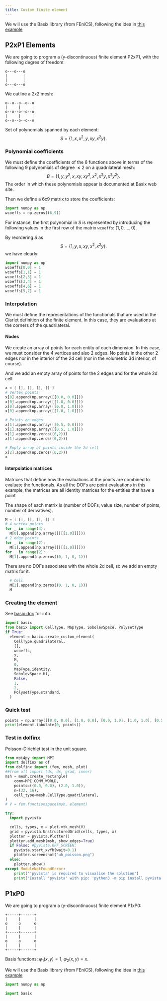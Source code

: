 ```yaml
---
title: Custom finite element
---
```


We will use the Basix library (from FEniCS), following the idea in [this example](https://docs.fenicsproject.org/basix/main/python/demo/demo_custom_element.py.html)

## P2xP1 Elements
We are going to program a (y-discontinuous) finite element P2xP1, with the following degres of freedom:

```
o---o---o
|       |
|       |
o---o---o
```

We outline a 2x2 mesh:
```
o--o--o--o--o
|     |     |
o--o--o--o--o
|     |     |
o--o--o--o--o
```
Set of polynomials spanned by each element: 
$$S=\{1,x,x^2,y,xy,x^2y\}.$$

### Polynomial coefficients
We must define the coefficients of the 6 functions above in terms of the following 9 polynomials of degree $\le 2$ on a quadrilateral mesh:
$$B=\{1,y,y^2,x,xy,xy^2,x^2,x^2y,x^2y^2\}.$$
The order in which these polynomials appear is documented at Basix web site.

Then we define a 6x9 matrix to store the coefficients:
```python
import numpy as np
wcoeffs = np.zeros((6,9))
```

For instance, the first polynomial in $S$ is represented by introducing the following values in the first row of the matrix `wcoeffs`: $(1,0,\dots,0)$.

By reordering $S$ as $$S=\{1,y,x,xy,x^2,x^2y\}.$$ we have clearly:
```python
import numpy as np
wcoeffs[0,0] = 1
wcoeffs[1,1] = 1
wcoeffs[2,3] = 1
wcoeffs[3,4] = 1
wcoeffs[4,6] = 1
wcoeffs[5,7] = 1
```

### Interpolation

We must define the representations of the functionals that are used in the Ciarlet definition of the finite element. In this case, they are evaluations at the corners of the quadrilateral. 

#### Nodes
We create an array of points for each entity of each dimension. In this case, we must consider the 4 vertices and also 2 edges. No points in the other 2 edges nor in the interior of the 2d cell (nor in the volumetric 3d interior, of course).

And we add an empty array of points for the 2 edges and for the whole 2d cell
```python
x = [ [], [], [], [] ]
# Vertex points
x[0].append(np.array([[0.0, 0.0]]))
x[0].append(np.array([[1.0, 0.0]]))
x[0].append(np.array([[0.0, 1.0]]))
x[0].append(np.array([[1.0, 1.0]]))

# Points on edges
x[1].append(np.array([[0.5, 0.0]]))
x[1].append(np.array([[0.5, 1.0]]))
x[1].append(np.zeros((0,2)))
x[1].append(np.zeros((0,2)))

# Empty array of points inside the 2d cell
x[2].append(np.zeros((0,2)))
x
```

#### Interpolation matrices
Matrices that define how the evaluations at the points are combined to evaluate the functionals. As all the DOFs are point evaluations in this example, the matrices are all identity matrices for the entities that have a point

The shape of each matrix is (number of DOFs, value size, number of points, number of derivatives).
```python
M = [ [], [], [], [] ]
# 4 vertex points
for _ in range(4):
  M[0].append(np.array([[[[1.0]]]]))
# 2 edge points
for _ in range(2):
  M[1].append(np.array([[[[1.0]]]]))
for _ in range(2):
  M[1].append(np.zeros((0, 1, 0, 1)))
```
There are no DOFs associates with the whole 2d cell, so we add an empty matrix for it. 
```python
  # Cell
  M[2].append(np.zeros((0, 1, 0, 1)))
  M
```


### Creating the element
See [basix doc](https://docs.fenicsproject.org/basix/main/python/demo/demo_custom_element.py.html) for info.
```python
import basix
from basix import CellType, MapType, SobolevSpace, PolysetType
if True:
  element = basix.create_custom_element(
    CellType.quadrilateral,
    [],
    wcoeffs,
    x,
    M,
    0,
    MapType.identity,
    SobolevSpace.H1,
    False,
    1,
    2,
    PolysetType.standard,
  )
```

### Quick test
```python
points = np.array([[0.0, 0.0], [1.0, 0.0], [0.0, 1.0], [1.0, 1.0], [0.5, 0.0], [0.5, 0.1]])
print(element.tabulate(0, points))
```

### Test in dolfinx
Poisson-Dirichlet test in the unit square.
```python
from mpi4py import MPI
import dolfinx as df
from dolfinx import (fem, mesh, plot)
##from ufl import (ds, dx, grad, inner)
msh = mesh.create_rectangle(
    comm=MPI.COMM_WORLD,
    points=((0.0, 0.0), (2.0, 1.0)),
    n=(32, 16),
    cell_type=mesh.CellType.quadrilateral,
)
# V = fem.functionspace(msh, element)

try:
  import pyvista

  cells, types, x = plot.vtk_mesh(V)
  grid = pyvista.UnstructuredGrid(cells, types, x)
  plotter = pyvista.Plotter()
  plotter.add_mesh(msh, show_edges=True)
  if False: #pyvista.OFF_SCREEN:
    pyvista.start_xvfb(wait=0.1)
    plotter.screenshot("uh_poisson.png")
  else:
    plotter.show()
except ModuleNotFoundError:
    print("'pyvista' is required to visualise the solution")
    print("Install 'pyvista' with pip: 'python3 -m pip install pyvista'")
```

## P1xP0
We are going to program a (y-discontinuous) finite element P1xP0:
```
+-----+------+
|     |      |
o     o      o
|     |      |
+-----+------+
|     |      |
o     o      o 
|     |      |
+-----+------+
```
Basis functions: $\varphi_1(x,y)=1$, $\varphi_2(x,y)=x$.

We will use the Basix library (from FEniCS), following the idea in [this example](https://docs.fenicsproject.org/basix/main/python/demo/demo_custom_element.py.html)

```python
import numpy as np

import basix
```


